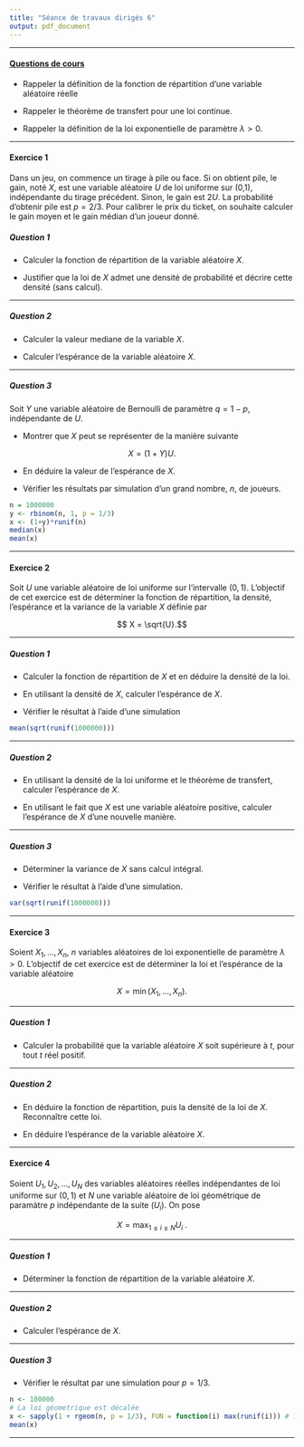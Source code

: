 ```yaml
---
title: "Séance de travaux dirigés 6"
output: pdf_document
---
```


** **

#### [Questions de cours](http://francoio.github.io/html/CM5.html) 

* Rappeler la définition de la fonction de répartition d'une variable aléatoire réelle

* Rappeler le théorème de transfert pour une loi continue.

* Rappeler la définition de la loi exponentielle de paramètre $\lambda > 0$.


** **


#### Exercice 1

Dans un jeu, on commence un tirage à pile ou face. Si on obtient pile, le gain, noté $X$, est une variable aléatoire $U$ de loi uniforme sur (0,1), indépendante du tirage précédent. Sinon, le gain est $2U$. La probabilité d'obtenir pile est $p = 2/3$. Pour calibrer le prix du ticket, on souhaite calculer le gain moyen et le gain médian d'un joueur donné.

##### Question 1

* Calculer la fonction de répartition de la variable aléatoire $X$.

* Justifier que la loi de $X$ admet une densité de probabilité et décrire cette densité (sans calcul).

** **

##### Question 2

* Calculer la valeur mediane de la variable $X$.

* Calculer l'espérance de la variable aléatoire $X$.

** **

##### Question 3

Soit $Y$ une variable aléatoire de Bernoulli de paramètre $q = 1 - p$, indépendante de $U$. 

* Montrer que $X$ peut se représenter de la manière suivante

$$
X = (1 + Y)U.
$$

* En déduire la valeur de l'espérance de $X$.

* Vérifier les résultats par simulation d'un grand nombre, $n$, de joueurs. 

```r
n = 1000000 
y <- rbinom(n, 1, p = 1/3)
x <- (1+y)*runif(n)
median(x)
mean(x)
```


** **

#### Exercice 2

Soit $U$ une variable aléatoire de loi uniforme sur l'intervalle $(0,1)$. L'objectif de cet exercice est de déterminer la fonction de répartition, la densité, l'espérance et la variance de la variable $X$ définie par 

  $$  X = \sqrt{U}.$$
  
** **
  
##### Question 1

* Calculer la fonction de répartition de $X$ et en déduire la densité de la loi.
 
* En utilisant la densité de $X$, calculer l'espérance de $X$.

* Vérifier le résultat à l'aide d'une simulation

```r
mean(sqrt(runif(1000000)))
```

** **

##### Question 2

* En utilisant la densité de la loi uniforme et le théorème de transfert, calculer l'espérance de $X$.
 
* En utilisant le fait que $X$ est une variable aléatoire positive, calculer l'espérance de $X$ d'une nouvelle manière.

** ** 

##### Question 3
 
* Déterminer la variance de $X$ sans calcul intégral.

* Vérifier le résultat à l'aide d'une simulation.

```r
var(sqrt(runif(1000000)))
```

** **

#### Exercice 3 

Soient $X_1, \dots, X_n$, $n$ variables aléatoires de loi exponentielle de paramètre $\lambda>0$. L'objectif de cet exercice est de déterminer la loi et l'espérance de la variable aléatoire

$$ X = \min (X_1, \dots, X_n ) .$$

** **
##### Question 1

* Calculer la probabilité que la variable aléatoire $X$ soit supérieure à $t$, pour tout $t$ réel positif.

** **

##### Question 2
 
* En déduire la fonction de répartition, puis la densité de la loi de $X$. Reconnaître cette loi.

* En déduire l'espérance de la variable aléatoire $X$.

** **


#### Exercice 4 

Soient $U_1, U_2, \dots, U_N$  des variables aléatoires réelles
indépendantes de loi uniforme sur $(0,1)$ et $N$ une variable aléatoire de
loi géométrique de paramàtre $p$ indépendante de la suite $(U_i)$. On pose 

$$ X = \max_{1\leq i \leq N} U_i \; .$$

** **


##### Question 1 

* Déterminer la fonction de répartition de la variable aléatoire $X$.

** **

##### Question 2 

* Calculer l'espérance de $X$.

** **

##### Question 3 

* Vérifier le résultat par une simulation pour $p = 1/3$.

```r
n <- 100000
# La loi géometrique est décalée  
x <- sapply(1 + rgeom(n, p = 1/3), FUN = function(i) max(runif(i))) # ?sapply : très utile
mean(x)
```



** ** 






